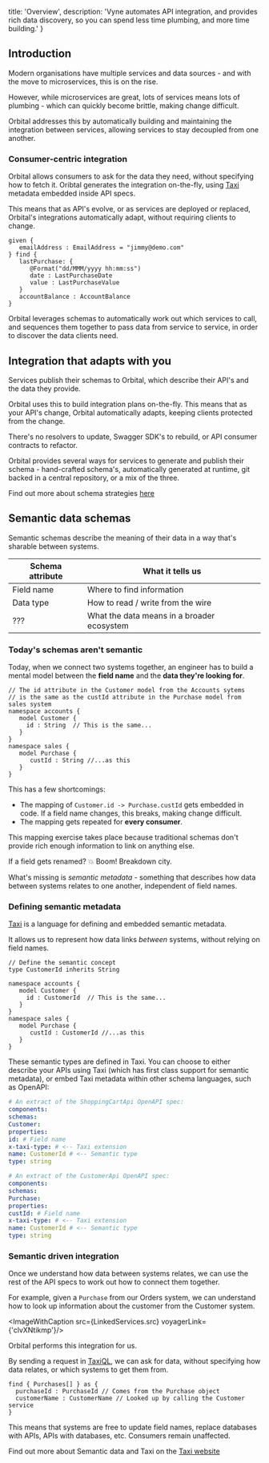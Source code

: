 
  title: 'Overview',
  description: 'Vyne automates API integration, and provides rich data discovery, so you can spend less time plumbing, and more time building.'
}

## Introduction
Modern organisations have multiple services and data sources - and with the move to microservices,
this is on the rise.

However, while microservices are great, lots of services means lots of plumbing - which can quickly become
brittle, making change difficult.

Orbital addresses this by automatically building and maintaining the integration between services,
allowing services to stay decoupled from one another.

### Consumer-centric integration
Orbital allows consumers to ask for the data they need, without specifying how to fetch it.  Oribtal generates the integration on-the-fly, using [Taxi](https://taxilang.org)
metadata embedded inside API specs.

This means that as API's evolve, or as services are deployed or replaced, Orbital's integrations automatically adapt, without requiring clients to change.

<ImageWithCaption src={OrbitalHighLevel.src} addLightBackground={true}/>


```taxi
given {
   emailAddress : EmailAddress = "jimmy@demo.com"
} find {
   lastPurchase: {
      @Format("dd/MMM/yyyy hh:mm:ss")
      date : LastPurchaseDate
      value : LastPurchaseValue
   }
   accountBalance : AccountBalance
}
```

Orbital leverages schemas to automatically work out which services to call,
and sequences them together to pass data from service to service, in order to discover the data clients need.

<ImageWithCaption src={WhatClientsSee.src} addLightBackground={true}/>

## Integration that adapts with you

Services publish their schemas to Orbital, which describe their API's and the data they provide.

Orbital uses this to build integration plans on-the-fly. This means that as your API's change, Orbital automatically adapts,
keeping clients protected from the change.

There's no resolvers to update, Swagger SDK's to rebuild, or API consumer contracts to refactor.

Orbital provides several ways for services to generate and publish their schema -
hand-crafted schema's, automatically generated at runtime, git backed in a central repository, or a mix of the three.

Find out more about schema strategies [here](/docs/publishing-and-sharing-schemas)


## Semantic data schemas
Semantic schemas describe the meaning of their data in a way that's sharable between systems.

| Schema attribute | What it tells us                           |
|------------------|--------------------------------------------|
| Field name       | Where to find information                  |
| Data type        | How to read / write from the wire          |
| ???              | What the data means in a broader ecosystem |

### Today's schemas aren't semantic

Today, when we connect two systems together, an engineer has to build a mental model between the **field name** and the **data they're looking for**.

```taxi
// The id attribute in the Customer model from the Accounts sytems
// is the same as the custId attribute in the Purchase model from sales system
namespace accounts {
   model Customer {
     id : String  // This is the same...
   }
}
namespace sales {
   model Purchase {
      custId : String //...as this
   }
}
```

This has a few shortcomings:
 * The mapping of `Customer.id -> Purchase.custId` gets embedded in code.  If a field name changes, this breaks, making change difficult.
 * The mapping gets repeated for **every consumer**.

This mapping exercise takes place because traditional schemas don't provide rich enough information to link on anything else.

If a field gets renamed?  💥 Boom! Breakdown city.

What's missing is *semantic metadata* - something that describes how data between systems relates to one another, independent of field names.

### Defining semantic metadata
[Taxi](https://taxilang.org) is a language for defining and embedded semantic metadata.

It allows us to represent how data links *between* systems, without relying on field names.

```taxi
// Define the semantic concept
type CustomerId inherits String

namespace accounts {
   model Customer {
     id : CustomerId  // This is the same...
   }
}
namespace sales {
   model Purchase {
      custId : CustomerId //...as this
   }
}
```

These semantic types are defined in Taxi.  You can choose to either describe your APIs using Taxi (which has first class
support for semantic metadata), or embed Taxi metadata within other schema languages, such as OpenAPI:

<SnippetGroup>

  ```yml Customer OpenAPI Spec
  # An extract of the ShoppingCartApi OpenAPI spec:
  components:
  schemas:
  Customer:
  properties:
  id: # Field name
  x-taxi-type: # <-- Taxi extension
  name: CustomerId # <-- Semantic type
  type: string
  ```

  ```yaml Sales OpenAPI Spec
  # An extract of the CustomerApi OpenAPI spec:
  components:
  schemas:
  Purchase:
  properties:
  custId: # Field name
  x-taxi-type: # <-- Taxi extension
  name: CustomerId # <-- Semantic type
  type: string
  ```

</SnippetGroup>

### Semantic driven integration

Once we understand how data between systems relates, we can use the rest of the API specs to work out how to connect them together.

For example, given a `Purchase` from our Orders system, we can understand how to look up information about the customer from the Customer system.

<ImageWithCaption src={LinkedServices.src} voyagerLink={'clvXNtikmp'}/>

Orbital performs this integration for us.

By sending a request in [TaxiQL](https://taxilang.org/language-reference/querying-with-taxiql/), we can ask for data, without specifying how data
relates, or which systems to get them from.

```taxi
find { Purchases[] } as {
  purchaseId : PurchaseId // Comes from the Purchase object
  customerName : CustomerName // Looked up by calling the Customer service
}
```

This means that systems are free to update field names, replace databases with APIs, APIs with databases, etc.  Consumers remain unaffected.

Find out more about Semantic data and Taxi on the  [Taxi website](https://taxilang.org)
